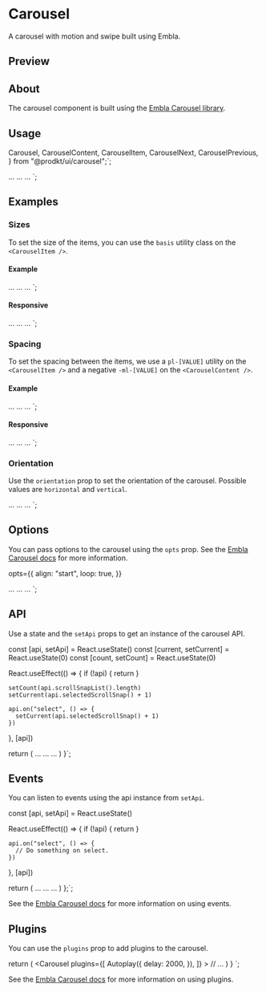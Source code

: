

<Meta of={CarouselStories} />

<PrimitiveDocsButton
  docsUrl="https://www.embla-carousel.com/get-started/react"
  apiReferenceUrl="https://www.embla-carousel.com/api"
/>

# Carousel

A carousel with motion and swipe built using Embla.

## Preview

<Canvas of={CarouselStories.Default} />

## About

The carousel component is built using the [Embla Carousel library](https://www.embla-carousel.com/).

## Usage

  Carousel,
  CarouselContent,
  CarouselItem,
  CarouselNext,
  CarouselPrevious,
} from "@prodkt/ui/carousel";`;

  <CarouselContent>
    <CarouselItem>...</CarouselItem>
    <CarouselItem>...</CarouselItem>
    <CarouselItem>...</CarouselItem>
  </CarouselContent>
  <CarouselPrevious />
  <CarouselNext />
</Carousel>`;

<Source code={importCode} language="ts" dark />
<Source code={usageCode} language="tsx" dark />

## Examples

### Sizes

To set the size of the items, you can use the `basis` utility class on the `<CarouselItem />`.

<Canvas of={CarouselStories.Sizes} />

#### Example

<Carousel>
  <CarouselContent>
    <CarouselItem className="basis-1/3">...</CarouselItem>
    <CarouselItem className="basis-1/3">...</CarouselItem>
    <CarouselItem className="basis-1/3">...</CarouselItem>
  </CarouselContent>
</Carousel>`;

<Source code={sizesExampleCode} language="tsx" dark />

#### Responsive

<Carousel>
  <CarouselContent>
    <CarouselItem className="md:basis-1/2 lg:basis-1/3">...</CarouselItem>
    <CarouselItem className="md:basis-1/2 lg:basis-1/3">...</CarouselItem>
    <CarouselItem className="md:basis-1/2 lg:basis-1/3">...</CarouselItem>
  </CarouselContent>
</Carousel>`;

<Source code={sizesResponsiveExampleCode} language="tsx" dark />

### Spacing

To set the spacing between the items, we use a `pl-[VALUE]` utility on the `<CarouselItem />` and a negative `-ml-[VALUE]` on the `<CarouselContent />`.

<Canvas of={CarouselStories.Spacing} />

#### Example

  <CarouselContent className="-ml-4">
    <CarouselItem className="pl-4">...</CarouselItem>
    <CarouselItem className="pl-4">...</CarouselItem>
    <CarouselItem className="pl-4">...</CarouselItem>
  </CarouselContent>
</Carousel>`;

<Source code={spacingExampleCode} language="tsx" dark />

#### Responsive

  <CarouselContent className="-ml-2 md:-ml-4">
    <CarouselItem className="pl-2 md:pl-4">...</CarouselItem>
    <CarouselItem className="pl-2 md:pl-4">...</CarouselItem>
    <CarouselItem className="pl-2 md:pl-4">...</CarouselItem>
  </CarouselContent>
</Carousel>`;

### Orientation

Use the `orientation` prop to set the orientation of the carousel. Possible values are `horizontal` and `vertical`.

<Canvas of={CarouselStories.Orientation} />

  <CarouselContent>
    <CarouselItem>...</CarouselItem>
    <CarouselItem>...</CarouselItem>
    <CarouselItem>...</CarouselItem>
  </CarouselContent>
</Carousel>`;

<Source code={orientationExampleCode} language="tsx" dark />

## Options

You can pass options to the carousel using the `opts` prop. See the [Embla Carousel docs](https://www.embla-carousel.com/api/options/) for more information.

  opts={{
    align: "start",
    loop: true,
  }}
>
  <CarouselContent>
    <CarouselItem>...</CarouselItem>
    <CarouselItem>...</CarouselItem>
    <CarouselItem>...</CarouselItem>
  </CarouselContent>
</Carousel>
`;

<Source code={optionsExampleCode} language="tsx" dark />

## API

Use a state and the `setApi` props to get an instance of the carousel API.

<Canvas of={CarouselStories.WithSlideNumber} />


  const [api, setApi] = React.useState<CarouselApi>()
  const [current, setCurrent] = React.useState(0)
  const [count, setCount] = React.useState(0)

  React.useEffect(() => {
    if (!api) {
      return
    }

    setCount(api.scrollSnapList().length)
    setCurrent(api.selectedScrollSnap() + 1)

    api.on("select", () => {
      setCurrent(api.selectedScrollSnap() + 1)
    })
  }, [api])

  return (
    <Carousel setApi={setApi}>
      <CarouselContent>
        <CarouselItem>...</CarouselItem>
        <CarouselItem>...</CarouselItem>
        <CarouselItem>...</CarouselItem>
      </CarouselContent>
    </Carousel>
  )
}`;

## Events

You can listen to events using the api instance from `setApi`.


  const [api, setApi] = React.useState<CarouselApi>()

  React.useEffect(() => {
    if (!api) {
      return
    }

    api.on("select", () => {
      // Do something on select.
    })
  }, [api])

  return (
    <Carousel setApi={setApi}>
      <CarouselContent>
        <CarouselItem>...</CarouselItem>
        <CarouselItem>...</CarouselItem>
        <CarouselItem>...</CarouselItem>
      </CarouselContent>
    </Carousel>
  )
};`;

<Source code={eventsCode} language="tsx" dark />

See the [Embla Carousel docs](https://www.embla-carousel.com/api/events/) for more information on using events.

## Plugins

You can use the `plugins` prop to add plugins to the carousel.


  return (
    <Carousel
      plugins={[
        Autoplay({
          delay: 2000,
        }),
      ]}
    >
      // ...
    </Carousel>
  )
}
`;

<Source code={pluginsExampleCode} language="tsx" dark />

<Canvas of={CarouselStories.Autoplay} />

See the [Embla Carousel docs](https://www.embla-carousel.com/api/plugins/) for more information on using plugins.
